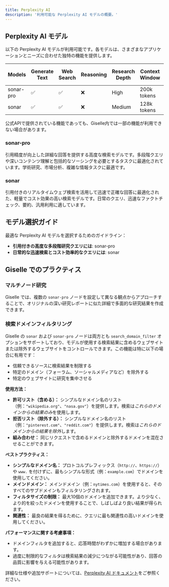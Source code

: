 ```yaml
---
title: Perplexity AI
description: '利用可能な Perplexity AI モデルの概要。'
---
```


## Perplexity AI モデル

以下の Perplexity AI モデルが利用可能です。各モデルは、さまざまなアプリケーションとニーズに合わせた独特の機能を提供します。

| Models    | Generate Text | Web Search | Reasoning | Research Depth | Context Window | Max Output Tokens | Availability |
| --------- | ------------- | ---------- | --------- | -------------- | -------------- | ----------------- | ------------ |
| sonar-pro | ✅             | ✅          | ❌         | High           | 200k tokens    | 8k tokens         | Pro          |
| sonar     | ✅             | ✅          | ❌         | Medium         | 128k tokens    | -                 | Free         |

公式APIで提供されている機能であっても、Giselle内では一部の機能が利用できない場合があります。

### sonar-pro

引用精度が向上した詳細な回答を提供する高度な検索モデルです。多段階クエリや深いコンテンツ理解と包括的なソーシングを必要とするタスクに最適化されています。学術研究、市場分析、複雑な情報タスクに最適です。

### sonar

引用付きのリアルタイムウェブ検索を活用して迅速で正確な回答に最適化された、軽量でコスト効果の高い検索モデルです。日常のクエリ、迅速なファクトチェック、要約、汎用利用に適しています。


## モデル選択ガイド

最適な Perplexity AI モデルを選択するためのガイドライン：

- **引用付きの高度な多段階研究クエリには**: sonar-pro
- **日常的な迅速検索とコスト効率的なクエリには**: sonar

## Giselle でのプラクティス

### マルチノード研究

Giselle では、複数の `sonar-pro` ノードを設定して異なる観点からアプローチすることで、オリジナルの深い研究レポートに似た詳細で多面的な研究結果を作成できます。

### 検索ドメインフィルタリング

Giselle の `sonar` および `sonar-pro` ノードは両方とも `search_domain_filter` オプションをサポートしており、モデルが使用する検索結果に含めるウェブサイトまたは除外するウェブサイトをコントロールできます。この機能は特に以下の場合に有用です：

*   信頼できるソースに検索結果を制限する
*   特定のドメイン（フォーラム、ソーシャルメディアなど）を除外する
*   特定のウェブサイトに研究を集中させる

**使用方法：**

*   **許可リスト（含める）：** シンプルなドメイン名のリスト（例：`"wikipedia.org"`、`"nasa.gov"`）を提供します。検索は*これらのドメインからの結果のみ*を使用します。
*   **拒否リスト（除外する）：** シンプルなドメイン名のリスト（例：`"pinterest.com"`、`"reddit.com"`）を提供します。検索は*これらのドメインからの結果を除外*します。
*   **組み合わせ：** 同じリクエストで含めるドメインと除外するドメインを混在させることができます。

**ベストプラクティス：**

*   **シンプルなドメイン名：** プロトコルプレフィックス（`http://`、`https://`）や `www.` を付けずに、最もシンプルな形式（例：`example.com`）でドメインを使用してください。
*   **メインドメイン：** メインドメイン（例：`nytimes.com`）を使用すると、そのすべてのサブドメインもフィルタリングされます。
*   **フィルタサイズの制限：** 最大10個のドメインを追加できます。より少なく、より的を絞ったドメインを使用することで、しばしばより良い結果が得られます。
*   **関連性：** 最良の結果を得るために、クエリに最も関連性の高いドメインを使用してください。

**パフォーマンスに関する考慮事項：**

*   ドメインフィルタを追加すると、応答時間がわずかに増加する場合があります。
*   過度に制限的なフィルタは検索結果の減少につながる可能性があり、回答の品質に影響を与える可能性があります。


詳細な仕様や追加サポートについては、[Perplexity AI ドキュメント](https://docs.perplexity.ai)をご参照ください。
